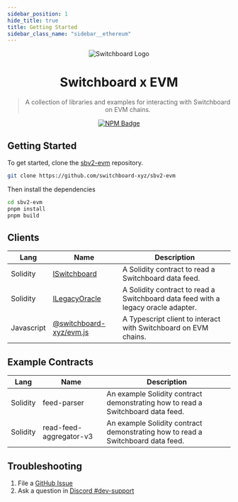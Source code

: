 ```yaml
---
sidebar_position: 1
hide_title: true
title: Getting Started
sidebar_class_name: "sidebar__ethereum"
---
```


<div align="center">

![Switchboard Logo](https://github.com/switchboard-xyz/sbv2-core/raw/main/website/static/img/icons/switchboard/avatar.png)

# Switchboard x EVM

> A collection of libraries and examples for interacting with Switchboard on EVM
> chains.

[![NPM Badge](https://img.shields.io/github/package-json/v/switchboard-xyz/sbv2-evm?color=red&filename=javascript%2Fevm.js%2Fpackage.json&label=%40switchboard-xyz%2Fevm.js&logo=npm)](https://www.npmjs.com/package/@switchboard-xyz/evm.js)

</div>

## Getting Started

To get started, clone the
[sbv2-evm](https://github.com/switchboard-xyz/sbv2-evm) repository.

```bash
git clone https://github.com/switchboard-xyz/sbv2-evm
```

Then install the dependencies

```bash
cd sbv2-evm
pnpm install
pnpm build
```

## Clients

| **Lang**   | **Name**                                    | **Description**                                                                   |
| ---------- | ------------------------------------------- | --------------------------------------------------------------------------------- |
| Solidity   | [ISwitchboard](/evm/ISwitchboard)           | A Solidity contract to read a Switchboard data feed.                              |
| Solidity   | [ILegacyOracle](/evm/ILegacyOracle)         | A Solidity contract to read a Switchboard data feed with a legacy oracle adapter. |
| Javascript | [@switchboard-xyz/evm.js](/evm/javascript/) | A Typescript client to interact with Switchboard on EVM chains.                   |

## Example Contracts

| **Lang** | **Name**                | **Description**                                                                 |
| -------- | ----------------------- | ------------------------------------------------------------------------------- |
| Solidity | feed-parser             | An example Solidity contract demonstrating how to read a Switchboard data feed. |
| Solidity | read-feed-aggregator-v3 | An example Solidity contract demonstrating how to read a Switchboard data feed. |

## Troubleshooting

1. File a [GitHub Issue](https://github.com/switchboard-xyz/sbv2-evm/issues/new)
2. Ask a question in
   [Discord #dev-support](https://discord.com/channels/841525135311634443/984343400377647144)
